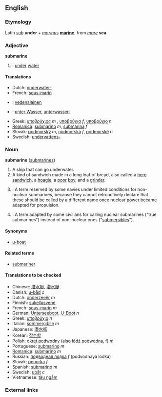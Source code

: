 ==English==

===Etymology===
Latin ''[[sub]]'' '''under''' + ''[[marinus]]'' '''[[marine]]''', from ''[[mare]]'' '''sea'''

===Adjective===
'''submarine'''
#{{cattag|UK}}: [[under]] [[water]]

====Translations====
*Dutch: [[onderwater-]]
*French: [[sous-marin]]
*{{fi}}: [[vedenalainen]]
*{{de}}: [[unter Wasser]], [[unterwasser-]]
*Greek: [[υποβρύχιος]] ''m'' , [[υποβρύχια]] ''f'', [[υποβρύχιο]] ''n''
*[[Romanica]]: [[submarino]] ''m'', [[submarina]] ''f''
*Slovak: [[podmorský]] ''m'', [[podmorská]] ''f'', [[podmorské]] ''n''
*Swedish: [[undervattens-]]

===Noun===
'''submarine''' ([[submarines]])

#A ship that can go underwater.
#A kind of sandwich made in a long loaf of bread, also called a [[hero]] [[sandwich]], a [[hoagie]], a [[poor]] [[boy]], and a [[grinder]].
#{{cattag|UK}}: A term reserved by some navies under limited conditions for non-nuclear submarines, because they cannot retroactively declare that these should be called by a different name once nuclear power became adapted for propulsion.
#{{cattag|UK}}: A term adapted by some civilians for calling nuclear submarines ("true submarines") instead of non-nuclear ones ("[[submersible]]s"). 

====Synonyms====
*[[u-boat]]

====Related terms====
*[[submariner]]

====Translations to be checked====
*Chinese: [[潛水艇]], [[潜水艇]]
*Danish: [[u-båd]] ''c''
*Dutch: [[onderzeeër]] ''m''
*Finnish: [[sukellusvene]]
*French: [[sous-marin]] ''m''
*German: [[Unterseeboot]], [[U-Boot]] ''n''
*Greek: [[υποβρύχιο]] ''n''
*Italian: [[sommergibile]] ''m''
*Japanese: [[潜水艦]]
*Korean: [[잠수함]]
*Polish: [[okręt podwodny]] (also [[łódź podwodna]], f) ''m''
*Portuguese: [[submarino]] ''m''
*[[Romanica]]: [[submarino]] ''m''
*Russian: [[подводная лодка]] ''f'' (podvodnaya lodka)
*Slovak: [[ponorka]] ''f''
*Spanish: [[submarino]] ''m''
*Swedish: [[ubåt]] ''c''
*Vietnamese: [[tàu ngầm]]

===External links===
{{pedialite}}